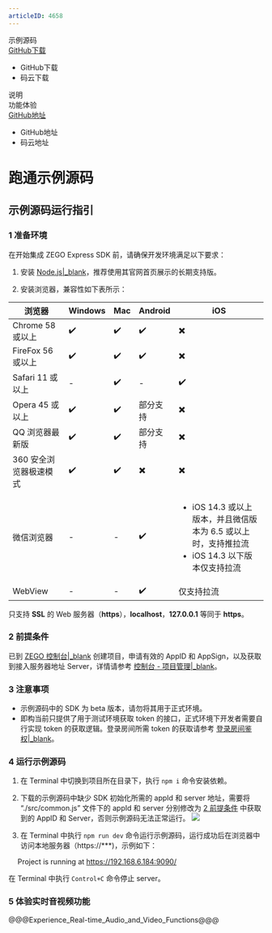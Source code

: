 ```yaml
---
articleID: 4658
---
```

<div class="sdk-download-wrapper download-area">
  <div class="sdk-download-item-wrapper">
    <div class="download-title">示例源码</div>
    <div class="download-selector">
      <a class="download-select-icon" href="javascript:void(0)"></a>
      <div class="download-select-wrapper">
        <a class="download-target-btn" href="javascript:void(0);">GitHub下载</a>
        <ul class="download-dropdown-list">
          <li data-href="https://github.com/zegodev/zego-express-webrtc-sample" class="dropdown-option">
            GitHub下载
          </li>
          <li data-href="https://gitee.com/zegodev/zego-express-webrtc-sample" class="dropdown-option">
            码云下载
          </li>
        </ul>
      </div>
    </div>
    <div class="download-tips">
      <span data-tip="该示例源码展示了如何使用 API 来实现音视频业务" class="tip-trigger">说明</span>
    </div>
  </div>
  <div class="sdk-download-item-wrapper">
    <div class="download-title">功能体验</div>
    <div class="download-selector">
      <a class="download-select-icon" href="javascript:void(0)"></a>
      <div class="download-select-wrapper">
        <a class="download-target-btn" href="javascript:void(0);">GitHub地址</a>
        <ul class="download-dropdown-list">
          <li data-href="https://zegodev.github.io/zego-express-webrtc-sample/" class="dropdown-option">
            GitHub地址
          </li>
          <li data-href="https://zegodev.gitee.io/zego-express-webrtc-sample" class="dropdown-option">
            码云地址
          </li>
        </ul>
      </div>
    </div>
  </div>
</div>



# 跑通示例源码

## 示例源码运行指引

### 1 准备环境

在开始集成 ZEGO Express SDK 前，请确保开发环境满足以下要求：
1. 安装 [Node.js\|_blank](https://nodejs.org/en/)，推荐使用其官网首页展示的长期支持版。

2. 安装浏览器，兼容性如下表所示：

  |浏览器|Windows|Mac| Android |iOS |
| --- | --- | --- | --- | --- |
| Chrome 58 或以上| ✔️ | ✔️ | ✔️ | ✖️|
| FireFox 56 或以上 | ✔️ | ✔️| ✔️  | ✖️ |
| Safari 11 或以上 |  -  |✔️|  -  | ✔️ |
| Opera 45 或以上 | ✔️ |✔️| 部分支持 |  ✖️ |
| QQ 浏览器最新版 | ✔️ | ✔️ | 部分支持 |  ✖️ |
| 360 安全浏览器极速模式|✔️  | ✔️ | ✖️ |  ✖️ |
| 微信浏览器|-| - |✔️| <ul><li>iOS 14.3 或以上版本，并且微信版本为 6.5 或以上时，支持推拉流</li><li>iOS 14.3 以下版本仅支持拉流</li></ul> | 
| WebView| -| -| ✔️| 仅支持拉流 | 


<div class="mk-warning">

只支持 **SSL** 的 Web 服务器（**https**），**localhost**，**127.0.0.1** 等同于 **https**。 
</div>

### 2 前提条件

已到 [ZEGO 控制台\|_blank](https://console-express.zego.im/account/login) 创建项目，申请有效的 AppID 和 AppSign，以及获取到接入服务器地址 Server，详情请参考 [控制台 - 项目管理\|_blank](#1265)。


### 3 注意事项

- 示例源码中的 SDK 为 beta 版本，请勿将其用于正式环境。
- 即构当前只提供了用于测试环境获取 token 的接口，正式环境下开发者需要自行实现 token 的获取逻辑。登录房间所需 token 的获取请参考 [登录房间鉴权\|_blank](#7646)。

### 4 运行示例源码

1. 在 Terminal 中切换到项目所在目录下，执行 `npm i` 命令安装依赖。

2. 下载的示例源码中缺少 SDK 初始化所需的 appId 和 server 地址，需要将 “./src/common.js” 文件下的 appId 和 server 分别修改为 [2 前提条件](3211#1_2) 中获取到的 AppID 和 Server，否则示例源码无法正常运行。
   <img src="http://zego-public.oss-cn-shanghai.aliyuncs.com/sdk-doc/codeSample.png"/>

3.  在 Terminal 中执行 `npm run dev` 命令运行示例源码，运行成功后在浏览器中访问本地服务器（https://***)，示例如下：

​    &emsp;Project is running at https://192.168.6.184:9090/

<div class="mk-hint">

在 Terminal 中执行 `Control+C` 命令停止 server。
</div>


### 5 体验实时音视频功能

@@@Experience_Real-time_Audio_and_Video_Functions@@@
